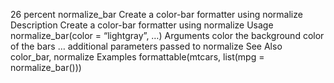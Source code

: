 26 percent
normalize_bar Create a color-bar formatter using normalize
Description
Create a color-bar formatter using normalize
Usage
normalize_bar(color = "lightgray", ...)
Arguments
color the background color of the bars
... additional parameters passed to normalize
See Also
color_bar, normalize
Examples
formattable(mtcars, list(mpg = normalize_bar()))
